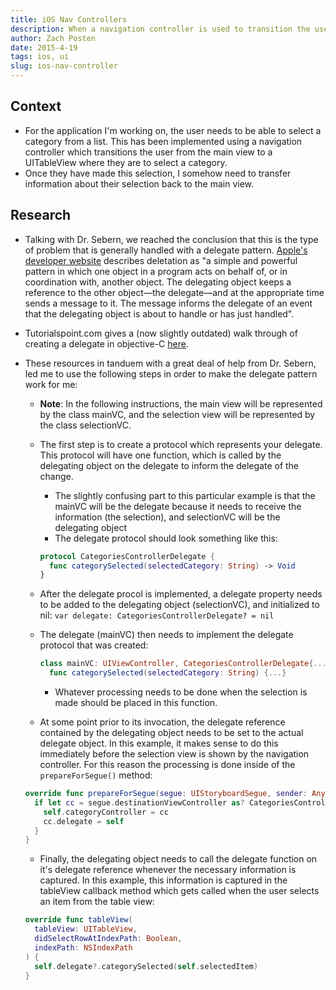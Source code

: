 ```yaml
---
title: iOS Nav Controllers
description: When a navigation controller is used to transition the user to a different view where they need to make a selection, how can this selection data be transferred back to the main view?
author: Zach Posten
date: 2015-4-19
tags: ios, ui
slug: ios-nav-controller
---
```


## Context

- For the application I'm working on, the user needs to be able to select a category from a list. This has been implemented using a navigation controller which transitions the user from the main view to a UITableView where they are to select a category.
- Once they have made this selection, I somehow need to transfer information about their selection back to the main view.

## Research

- Talking with Dr. Sebern, we reached the conclusion that this is the type of problem that is generally handled with a delegate pattern. [Apple's developer website](https://developer.apple.com/library/ios/documentation/General/Conceptual/DevPedia-CocoaCore/Delegation.html) describes deletation as "a simple and powerful pattern in which one object in a program acts on behalf of, or in coordination with, another object. The delegating object keeps a reference to the other object—the delegate—and at the appropriate time sends a message to it. The message informs the delegate of an event that the delegating object is about to handle or has just handled".
- Tutorialspoint.com gives a (now slightly outdated) walk through of creating a delegate in objective-C [here](http://www.tutorialspoint.com/ios/ios_delegates.htm).
- These resources in tanduem with a great deal of help from Dr. Sebern, led me to use the following steps in order to make the delegate pattern work for me:

  - **Note**: In the following instructions, the main view will be represented by the class mainVC, and the selection view will be represented by the class selectionVC.
  - The first step is to create a protocol which represents your delegate. This protocol will have one function, which is called by the delegating object on the delegate to inform the delegate of the change.

    - The slightly confusing part to this particular example is that the mainVC will be the delegate because it needs to receive the information (the selection), and selectionVC will be the delegating object
    - The delegate protocol should look something like this:

    ```swift
    protocol CategoriesControllerDelegate {
      func categorySelected(selectedCategory: String) -> Void
    }
    ```

  - After the delegate procol is implemented, a delegate property needs to be added to the delegating object (selectionVC), and initialized to nil:
    `var delegate: CategoriesControllerDelegate? = nil`
  - The delegate (mainVC) then needs to implement the delegate protocol that was created:

    ```swift
    class mainVC: UIViewController, CategoriesControllerDelegate{...}
      func categorySelected(selectedCategory: String) {...}
    ```

    - Whatever processing needs to be done when the selection is made should be placed in this function.

  - At some point prior to its invocation, the delegate reference contained by the delegating object needs to be set to the actual delegate object. In this example, it makes sense to do this immediately before the selection view is shown by the navigation controller. For this reason the processing is done inside of the `prepareForSegue()` method:

  ```swift
  override func prepareForSegue(segue: UIStoryboardSegue, sender: AnyObject?) {
    if let cc = segue.destinationViewController as? CategoriesController {
      self.categoryController = cc
      cc.delegate = self
    }
  }
  ```

  - Finally, the delegating object needs to call the delegate function on it's delegate reference whenever the necessary information is captured. In this example, this information is captured in the tableView callback method which gets called when the user selects an item from the table view:

  ```swift
  override func tableView(
    tableView: UITableView,
    didSelectRowAtIndexPath: Boolean,
    indexPath: NSIndexPath
  ) {
    self.delegate?.categorySelected(self.selectedItem)
  }
  ```
